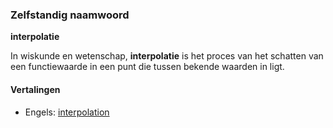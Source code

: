 ===Zelfstandig naamwoord===
'''interpolatie'''

In wiskunde en wetenschap, '''interpolatie''' is het proces van het schatten van een functiewaarde in een punt die tussen bekende waarden in ligt.

====Vertalingen====
*Engels: [[interpolation]]
